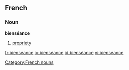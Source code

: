 ==French==
===Noun===
'''bienséance''' {{f}}
#[[propriety]]

[[Category:French nouns]]

[[fr:bienséance]]
[[io:bienséance]]
[[id:bienséance]]
[[vi:bienséance]]